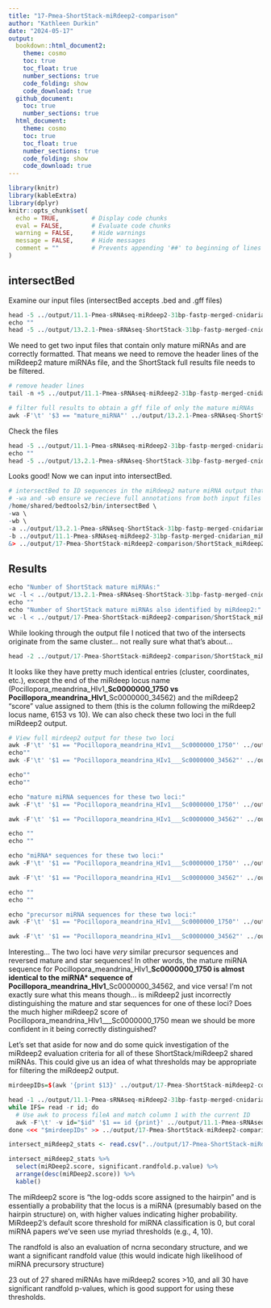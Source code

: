 ```yaml
---
title: "17-Pmea-ShortStack-miRdeep2-comparison"
author: "Kathleen Durkin"
date: "2024-05-17"
output: 
  bookdown::html_document2:
    theme: cosmo
    toc: true
    toc_float: true
    number_sections: true
    code_folding: show
    code_download: true
  github_document:
    toc: true
    number_sections: true
  html_document:
    theme: cosmo
    toc: true
    toc_float: true
    number_sections: true
    code_folding: show
    code_download: true
---
```


```r
library(knitr)
library(kableExtra)
library(dplyr)
knitr::opts_chunk$set(
  echo = TRUE,         # Display code chunks
  eval = FALSE,        # Evaluate code chunks
  warning = FALSE,     # Hide warnings
  message = FALSE,     # Hide messages
  comment = ""         # Prevents appending '##' to beginning of lines in code output
)
```

## intersectBed

Examine our input files (intersectBed accepts .bed and .gff files)

```r
head -5 ../output/11.1-Pmea-sRNAseq-miRdeep2-31bp-fastp-merged-cnidarian_miRBase/mirna_results_22_04_2024_t_15_27_22/novel_mature_22_04_2024_t_15_27_22_score-50_to_na.bed
echo ""
head -5 ../output/13.2.1-Pmea-sRNAseq-ShortStack-31bp-fastp-merged-cnidarian_miRBase/ShortStack_out/Results.gff3
```

We need to get two input files that contain only mature miRNAs and are correctly formatted. That means we need to remove the header lines of the miRdeep2 mature miRNAs file, and the ShortStack full results file needs to be filtered.

```r
# remove header lines
tail -n +5 ../output/11.1-Pmea-sRNAseq-miRdeep2-31bp-fastp-merged-cnidarian_miRBase/mirna_results_22_04_2024_t_15_27_22/novel_mature_22_04_2024_t_15_27_22_score-50_to_na.bed > ../output/11.1-Pmea-sRNAseq-miRdeep2-31bp-fastp-merged-cnidarian_miRBase/mirna_results_22_04_2024_t_15_27_22/novel_mature_22_04_2024_t_15_27_22_score-50_to_na._formatted.bed

# filter full results to obtain a gff file of only the mature miRNAs
awk -F'\t' '$3 == "mature_miRNA"' ../output/13.2.1-Pmea-sRNAseq-ShortStack-31bp-fastp-merged-cnidarian_miRBase/ShortStack_out/Results.gff3 > ../output/13.2.1-Pmea-sRNAseq-ShortStack-31bp-fastp-merged-cnidarian_miRBase/ShortStack_out/Results_mature.gff3
```

Check the files

```r
head -5 ../output/11.1-Pmea-sRNAseq-miRdeep2-31bp-fastp-merged-cnidarian_miRBase/mirna_results_22_04_2024_t_15_27_22/novel_mature_22_04_2024_t_15_27_22_score-50_to_na._formatted.bed
echo ""
head -5 ../output/13.2.1-Pmea-sRNAseq-ShortStack-31bp-fastp-merged-cnidarian_miRBase/ShortStack_out/Results_mature.gff3
```

Looks good! Now we can input into intersectBed.

```r
# intersectBed to ID sequences in the miRdeep2 mature miRNA output that match mature miRNAs ID'd by ShortStack
# -wa and -wb ensure we recieve full annotations from both input files in the output
/home/shared/bedtools2/bin/intersectBed \
-wa \
-wb \
-a ../output/13.2.1-Pmea-sRNAseq-ShortStack-31bp-fastp-merged-cnidarian_miRBase/ShortStack_out/Results_mature.gff3 \
-b ../output/11.1-Pmea-sRNAseq-miRdeep2-31bp-fastp-merged-cnidarian_miRBase/mirna_results_22_04_2024_t_15_27_22/novel_mature_22_04_2024_t_15_27_22_score-50_to_na._formatted.bed \
&> ../output/17-Pmea-ShortStack-miRdeep2-comparison/ShortStack_miRdeep2_mature_intersect.bed

```

## Results

```r
echo "Number of ShortStack mature miRNAs:"
wc -l < ../output/13.2.1-Pmea-sRNAseq-ShortStack-31bp-fastp-merged-cnidarian_miRBase/ShortStack_out/Results_mature.gff3
echo ""
echo "Number of ShortStack mature miRNAs also identified by miRdeep2:"
wc -l < ../output/17-Pmea-ShortStack-miRdeep2-comparison/ShortStack_miRdeep2_mature_intersect.bed
```

While looking through the output file I noticed that two of the intersects originate from the same cluster... not really sure what that's about...

```r
head -2 ../output/17-Pmea-ShortStack-miRdeep2-comparison/ShortStack_miRdeep2_mature_intersect.bed
```

It looks like they have pretty much identical entries (cluster, coordinates, etc.), except the end of the miRdeep locus name (Pocillopora_meandrina_HIv1___Sc0000000_1750 vs Pocillopora_meandrina_HIv1___Sc0000000_34562) and the miRdeep2 "score" value assigned to them (this is the column following the miRdeep2 locus name, 6153 vs 10). We can also check these two loci in the full miRdeep2 output.

```r

# View full mirdeep2 output for these two loci
awk -F'\t' '$1 == "Pocillopora_meandrina_HIv1___Sc0000000_1750"' ../output/11.1-Pmea-sRNAseq-miRdeep2-31bp-fastp-merged-cnidarian_miRBase/parsable-result_22_04_2024_t_15_27_22.csv
echo""
awk -F'\t' '$1 == "Pocillopora_meandrina_HIv1___Sc0000000_34562"' ../output/11.1-Pmea-sRNAseq-miRdeep2-31bp-fastp-merged-cnidarian_miRBase/parsable-result_22_04_2024_t_15_27_22.csv

echo""
echo""

echo "mature miRNA sequences for these two loci:"
awk -F'\t' '$1 == "Pocillopora_meandrina_HIv1___Sc0000000_1750"' ../output/11.1-Pmea-sRNAseq-miRdeep2-31bp-fastp-merged-cnidarian_miRBase/parsable-result_22_04_2024_t_15_27_22.csv | awk '{print $13}'

awk -F'\t' '$1 == "Pocillopora_meandrina_HIv1___Sc0000000_34562"' ../output/11.1-Pmea-sRNAseq-miRdeep2-31bp-fastp-merged-cnidarian_miRBase/parsable-result_22_04_2024_t_15_27_22.csv | awk '{print $13}'

echo ""
echo ""

echo "miRNA* sequences for these two loci:"
awk -F'\t' '$1 == "Pocillopora_meandrina_HIv1___Sc0000000_1750"' ../output/11.1-Pmea-sRNAseq-miRdeep2-31bp-fastp-merged-cnidarian_miRBase/parsable-result_22_04_2024_t_15_27_22.csv | awk '{print $14}'

awk -F'\t' '$1 == "Pocillopora_meandrina_HIv1___Sc0000000_34562"' ../output/11.1-Pmea-sRNAseq-miRdeep2-31bp-fastp-merged-cnidarian_miRBase/parsable-result_22_04_2024_t_15_27_22.csv | awk '{print $14}'

echo ""
echo ""

echo "precursor miRNA sequences for these two loci:"
awk -F'\t' '$1 == "Pocillopora_meandrina_HIv1___Sc0000000_1750"' ../output/11.1-Pmea-sRNAseq-miRdeep2-31bp-fastp-merged-cnidarian_miRBase/parsable-result_22_04_2024_t_15_27_22.csv | awk '{print $15}'

awk -F'\t' '$1 == "Pocillopora_meandrina_HIv1___Sc0000000_34562"' ../output/11.1-Pmea-sRNAseq-miRdeep2-31bp-fastp-merged-cnidarian_miRBase/parsable-result_22_04_2024_t_15_27_22.csv | awk '{print $15}'
```
Interesting... The two loci have *very* similar precursor sequences and reversed mature and star sequences! In other words, the mature miRNA sequence for Pocillopora_meandrina_HIv1___Sc0000000_1750 is almost identical to the miRNA* sequence of Pocillopora_meandrina_HIv1___Sc0000000_34562, and vice versa! I'm not exactly sure what this means though... is miRdeep2 just incorrectly distinguishing the mature and star sequences for one of these loci? Does the much higher miRdeep2 score of Pocillopora_meandrina_HIv1___Sc0000000_1750 mean we should be more confident in it being correctly distinguished?

Let's set that aside for now and do some quick investigation of the miRdeep2 evaluation criteria for all of these ShortStack/miRdeep2 shared miRNAs. This could give us an idea of what thresholds may be appropriate for filtering the miRdeep2 output. 
```r
mirdeepIDs=$(awk '{print $13}' ../output/17-Pmea-ShortStack-miRdeep2-comparison/ShortStack_miRdeep2_mature_intersect.bed)

head -1 ../output/11.1-Pmea-sRNAseq-miRdeep2-31bp-fastp-merged-cnidarian_miRBase/parsable-result_22_04_2024_t_15_27_22.csv > ../output/17-Pmea-ShortStack-miRdeep2-comparison/intersect_miRdeep2_stats.txt
while IFS= read -r id; do
  # Use awk to process fileA and match column 1 with the current ID
  awk -F'\t' -v id="$id" '$1 == id {print}' ../output/11.1-Pmea-sRNAseq-miRdeep2-31bp-fastp-merged-cnidarian_miRBase/parsable-result_22_04_2024_t_15_27_22.csv
done <<< "$mirdeepIDs" >> ../output/17-Pmea-ShortStack-miRdeep2-comparison/intersect_miRdeep2_stats.txt
```

```r
intersect_miRdeep2_stats <- read.csv("../output/17-Pmea-ShortStack-miRdeep2-comparison/intersect_miRdeep2_stats.txt", sep="\t")

intersect_miRdeep2_stats %>% 
  select(miRDeep2.score, significant.randfold.p.value) %>% 
  arrange(desc(miRDeep2.score)) %>%
  kable()
```

The miRdeep2 score is "the log-odds score assigned to the hairpin" and is essentially a probability that the locus is a miRNA (presumably based on the hairpin structure) on, with higher values indicating higher probability. MiRdeep2's default score threshold for miRNA classification is 0, but coral miRNA papers we've seen use myriad thresholds (e.g., 4, 10).

The randfold is also an evaluation of ncrna secondary structure, and we want a significant randfold value (this would indicate high likelihood of miRNA precursory structure)

23 out of 27 shared miRNAs have miRdeep2 scores >10, and all 30 have significant randfold p-values, which is good support for using these thresholds.
